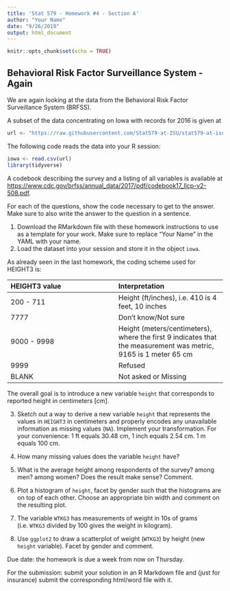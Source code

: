 ```yaml
---
title: 'Stat 579 - Homework #4 - Section A'
author: "Your Name"
date: "9/26/2019"
output: html_document
---
```



```r
knitr::opts_chunk$set(echo = TRUE)
```

## Behavioral Risk Factor Surveillance System - Again

We are again looking at the data from the
Behavioral Risk Factor Surveillance System (BRFSS).

A subset of the data concentrating on Iowa with records for 2016 is given at
```r
url <- "https://raw.githubusercontent.com/Stat579-at-ISU/stat579-at-isu.github.io/master/homework/data/brfss-iowa-2018.csv"
```

The following code reads the data into your R session:
```r
iowa <- read.csv(url)
library(tidyverse)
```

A codebook describing the survey and a listing of all variables is available at [https://www.cdc.gov/brfss/annual_data/2017/pdf/codebook17_llcp-v2-508.pdf]().

For each of the questions, show the code necessary to get to the answer. 
Make sure to also write the answer to the question in a sentence.

1. Download the RMarkdown file with these homework instructions to use as a template for your work.
Make sure to replace "Your Name" in the YAML with your name.
2. Load the dataset into your session and store it in the object `iowa`.

As already seen in the last homework, the coding scheme used for HEIGHT3 is:

| HEIGHT3 value  |  Interpretation    |
|:- |:- |
| 200 - 711 | Height (ft/inches), i.e. 410 is 4 feet, 10 inches	|
| 7777 |	Don't know/Not sure	|
| 9000 - 9998 |	Height (meters/centimeters), where the first 9 indicates that the measurement was metric, 9165 is 1 meter 65 cm |
| 9999	| Refused |
| BLANK |	Not asked or Missing |

The overall goal is to introduce a new variable `height` that corresponds to reported height in centimeters [cm].

3. Sketch out a way to derive a new variable `height` that represents the values in `HEIGHT3` in centimeters and properly encodes any unavailable information as missing values (`NA`).
Implement your transformation. For your convenience: 1 ft equals 30.48 cm, 1 inch equals 2.54 cm. 1 m equals 100 cm.

4. How  many missing values does the variable `height` have? 
5. What is the average height among respondents of the survey? among men? among women? Does the result make sense? Comment.


6. Plot a histogram of `height`, facet by gender such that the histograms are on top of each other. Choose an appropriate bin width and comment on the resulting plot. 
7. The variable `WTKG3` has measurements of weight in 10s of grams (i.e. `WTKG3` divided by 100 gives the weight in kilogram). 

8. Use `ggplot2` to draw a scatterplot of weight (`WTKG3`) by height (new `height` variable). Facet by gender and comment.

Due date: the homework is due a week from now on Thursday. 

For the submission: submit your solution in an R Markdown file and (just for insurance) submit the corresponding html/word file with it. 
